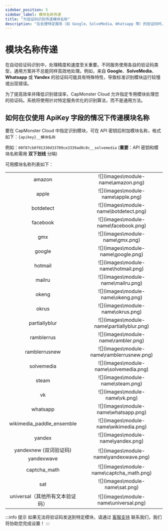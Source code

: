 ```yaml
---
sidebar_position: 5
sidebar_label: 模块名称传递
title: "为验证码识别传递模块名称"
description: "在处理特定服务（如 Google、SolveMedia、Whatsapp 等）的验证码时，传递模块名称可提高识别速度和准确性，并降低错误发生率。"
---
```



<ArticleHead slug="api/module-name" />

# 模块名称传递

在自动验证码识别中，处理精度和速度至关重要。不同服务使用各自的验证码类型，通用方案并不总能同样高效地处理。例如，来自 **Google**、**SolveMedia**、**Whatsapp** 或 **Yandex** 的验证码可能具有特殊特性，导致标准识别模块运行较慢或出现错误。

为了提高效率并降低识别错误率，CapMonster Cloud 允许指定专用模块处理您的验证码。系统将使用针对特定服务优化的识别算法，而不是通用方法。

## 如何在仅使用 ApiKey 字段的情况下传递模块名称

要在 CapMonster Cloud 中指定识别模块，可在 API 密钥后附加模块名称，格式如下：`{apikey}__模块名称`

例如：`00f87cb0f01330d33709ce3339ad0c8c__solvemedia`
(**重要**：API 密钥和模块名称需用 **双下划线** 分隔)

可用模块名称列表如下：

<table>
    <tbody>
        <tr>
            <td align="center">amazon</td>
            <td align="center">![](images\module-name\amazon.png)</td>
        </tr>
        <tr>
            <td align="center">apple</td>
            <td align="center">![](images\module-name\apple.png)</td>
        </tr>
        <tr>
            <td align="center">botdetect</td>
            <td align="center">![](images\module-name\botdetect.png)</td>
        </tr>                
        <tr>
            <td align="center">facebook</td>
            <td align="center">![](images\module-name\facebook.png)</td>
        </tr>
        <tr>
            <td align="center">gmx</td>
            <td align="center">![](images\module-name\gmx.png)</td>
        </tr>
        <tr>
            <td align="center">google</td>
            <td align="center">![](images\module-name\google.png)</td>
        </tr>
        <tr>
            <td align="center">hotmail</td>
            <td align="center">![](images\module-name\hotmail.png)</td>
        </tr>
        <tr>
            <td align="center">mailru</td>
            <td align="center">![](images\module-name\mailru.png)</td>
        </tr>
        <tr>
            <td align="center">okeng</td>
            <td align="center">![](images\module-name\okeng.png)</td>
        </tr>
        <tr>
            <td align="center">okrus</td>
            <td align="center">![](images\module-name\okrus.png)</td>
        </tr>
        <tr>
            <td align="center">partiallyblur</td>
            <td align="center">![](images\module-name\partiallyblur.png)</td>
        </tr>
        <tr>
            <td align="center">ramblerrus</td>
            <td align="center">![](images\module-name\rambler.png)</td>
        </tr>
        <tr>
            <td align="center">ramblerrusnew</td>
            <td align="center">![](images\module-name\ramblerrusnew.png)</td>
        </tr>
        <tr>
            <td align="center">solvemedia</td>
            <td align="center">![](images\module-name\solvemedia.png)</td>
        </tr>
        <tr>
            <td align="center">steam</td>
            <td align="center">![](images\module-name\steam.png)</td>
        </tr>
        <tr>
            <td align="center">vk</td>
            <td align="center">![](images\module-name\vk.png)</td>
        </tr>
        <tr>
            <td align="center">whatsapp</td>
            <td align="center">![](images\module-name\whatsapp.png)</td>
        </tr>
        <tr>
            <td align="center">wikimedia_paddle_ensemble</td>
            <td align="center">![](images\module-name\wikimedia.png)</td>
        </tr>
        <tr>
            <td align="center">yandex</td>
            <td align="center">![](images\module-name\yandex.png)</td>
        </tr>        
        <tr>
            <td align="center">yandexnew (双词验证码)</td>
            <td rowspan="2" align="center">![](images\module-name\yandexwave.png)</td>
        </tr>
        <tr>
            <td align="center">yandexwave</td>
        </tr>        
        <tr>
            <td align="center">captcha_math</td>
            <td align="center">![](images\module-name\captcha_math.png)</td>
        </tr>
        <tr>
            <td align="center">sat</td>
            <td align="center">![](images\module-name\sat.png)</td>
        </tr>
        <tr>
            <td align="center">universal（其他所有文本验证码）</td>
            <td align="center">![](images\module-name\universal.png)</td>
        </tr>
    </tbody>
</table>

:::info 提示
如果无法将验证码发送到特定模块，请通过 [客服支持](https://helpdesk.zennolab.com/conversation/new) 联系我们，我们将协助您完成设置！
:::

